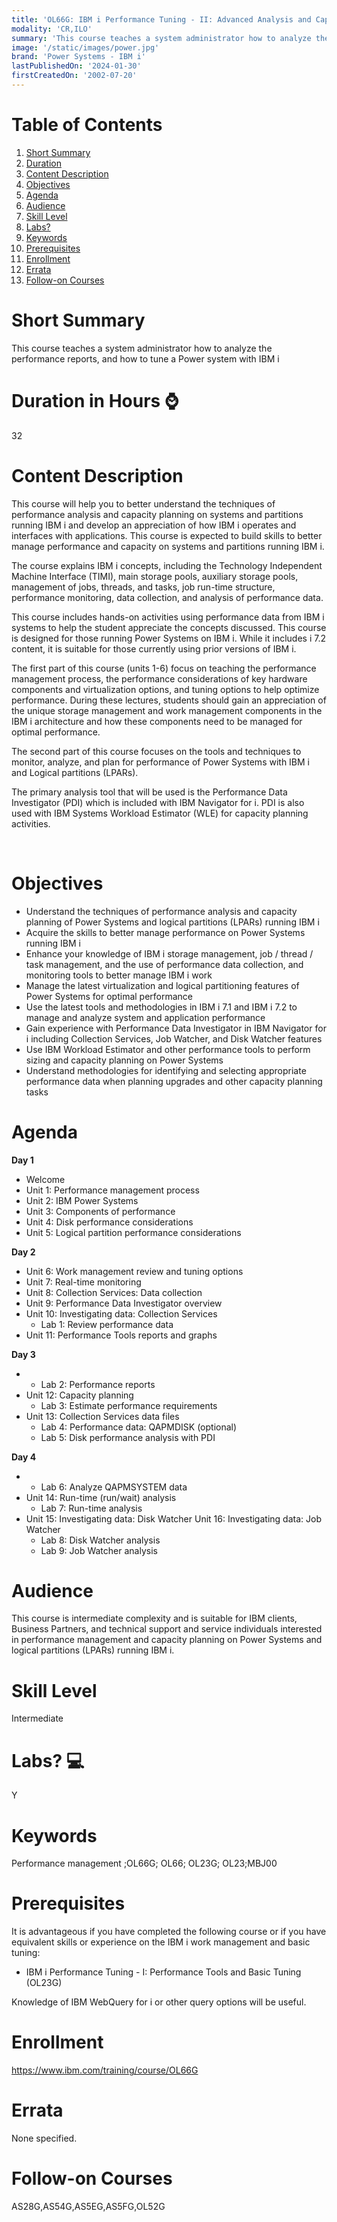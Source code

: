 ```yaml
---
title: 'OL66G: IBM i Performance Tuning - II: Advanced Analysis and Capacity Tuning'
modality: 'CR,ILO'
summary: 'This course teaches a system administrator how to analyze the performance reports, and how to tune a Power system with IBM i'
image: '/static/images/power.jpg'
brand: 'Power Systems - IBM i'
lastPublishedOn: '2024-01-30'
firstCreatedOn: '2002-07-20'
---
```

# Table of Contents
1.  [Short Summary](#short-summary)
2.  [Duration](#duration-in-hours-)
3.  [Content Description](#content-description)
4.  [Objectives](#objectives)
5.  [Agenda](#agenda)
6.  [Audience](#audience)
7.  [Skill Level](#skill-level)
8.  [Labs?](#labs-)
9.  [Keywords](#keywords)
10. [Prerequisites](#prerequisites)
11. [Enrollment](#enrollment)
12. [Errata](#errata)
13. [Follow-on Courses](#follow-on-courses)

# Short Summary
This course teaches a system administrator how to analyze the performance reports, and how to tune a Power system with IBM i

# Duration in Hours ⌚
32

# Content Description
This course will help you to better understand the techniques of performance analysis and capacity planning on systems and partitions running IBM i and develop an appreciation of how IBM i operates and interfaces with applications. This course is expected to build skills to better manage performance and capacity on systems and partitions running IBM i.


The course explains IBM i concepts, including the Technology Independent Machine Interface (TIMI), main storage pools, auxiliary storage pools, management of jobs, threads, and tasks, job run-time structure, performance monitoring, data collection, and analysis of performance data.


This course includes hands-on activities using performance data from IBM i systems to help the student appreciate the concepts discussed. This course is designed for those running Power Systems on IBM i. While it includes i 7.2 content, it is suitable for those currently using prior versions of IBM i.


The first part of this course (units 1-6) focus on teaching the performance management process, the performance considerations of key hardware components and virtualization options, and tuning options to help optimize performance. During these lectures, students should gain an appreciation of the unique storage management and work management components in the IBM i architecture and how these components need to be managed for optimal performance.


The second part of this course focuses on the tools and techniques to monitor, analyze, and plan for performance of Power Systems with IBM i and Logical partitions (LPARs).


The primary analysis tool that will be used is the Performance Data Investigator (PDI) which is included with IBM Navigator for i. PDI is also used with IBM Systems Workload Estimator (WLE) for capacity planning activities.


 



# Objectives
* Understand the techniques of performance analysis and capacity planning of Power Systems and logical partitions (LPARs) running IBM i
* Acquire the skills to better manage performance on Power Systems running IBM i
* Enhance your knowledge of IBM i storage management, job / thread / task management, and the use of performance data collection, and monitoring tools to better manage IBM i work
* Manage the latest virtualization and logical partitioning features of Power Systems for optimal performance
* Use the latest tools and methodologies in IBM i 7.1 and IBM i 7.2 to manage and analyze system and application performance
* Gain experience with Performance Data Investigator in IBM Navigator for i including Collection Services, Job Watcher, and Disk Watcher features
* Use IBM Workload Estimator and other performance tools to perform sizing and capacity planning on Power Systems
* Understand methodologies for identifying and selecting appropriate performance data when planning upgrades and other capacity planning tasks


# Agenda
**Day 1**

* Welcome
* Unit 1: Performance management process
* Unit 2: IBM Power Systems
* Unit 3: Components of performance
* Unit 4: Disk performance considerations
* Unit 5: Logical partition performance considerations

**Day 2**

* Unit 6: Work management review and tuning options
* Unit 7: Real-time monitoring
* Unit 8: Collection Services: Data collection
* Unit 9: Performance Data Investigator overview
* Unit 10: Investigating data: Collection Services
	+ Lab 1: Review performance data
* Unit 11: Performance Tools reports and graphs

**Day 3**

* + Lab 2: Performance reports
* Unit 12: Capacity planning
	+ Lab 3: Estimate performance requirements
* Unit 13: Collection Services data files
	+ Lab 4: Performance data: QAPMDISK (optional)
	+ Lab 5: Disk performance analysis with PDI

**Day 4**

* + Lab 6: Analyze QAPMSYSTEM data
* Unit 14: Run-time (run/wait) analysis
	+ Lab 7: Run-time analysis
* Unit 15: Investigating data: Disk Watcher Unit 16: Investigating data: Job Watcher
	+ Lab 8: Disk Watcher analysis
	+ Lab 9: Job Watcher analysis


# Audience
This course is intermediate complexity and is suitable for IBM clients, Business Partners, and technical support and service individuals interested in performance management and capacity planning on Power Systems and logical partitions (LPARs) running IBM i.



# Skill Level
Intermediate

# Labs? 💻
Y

# Keywords
Performance management ;OL66G; OL66; OL23G; OL23;MBJ00

# Prerequisites
It is advantageous if you have completed the following course or if you have equivalent skills or experience on the IBM i work management and basic tuning:


* IBM i Performance Tuning - I: Performance Tools and Basic Tuning (OL23G)


Knowledge of IBM WebQuery for i or other query options will be useful.



# Enrollment
https://www.ibm.com/training/course/OL66G

# Errata
None specified.

# Follow-on Courses
AS28G,AS54G,AS5EG,AS5FG,OL52G

